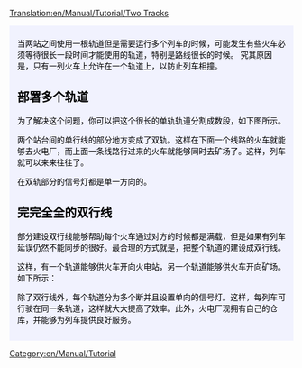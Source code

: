 [[Translation:en/Manual/Tutorial/Two Tracks]]

{{en/Tabs|2|1
|zh/Manual/Tutorial/多个站台|1. 多个站台<!--
-->|zh/Manual/Tutorial/多个铁轨|2. 多个铁轨}}
<div style="padding:.5em 1em 1em 1em; border-top:none; background-color:#f1f2fe; color:#000;">
{{zh/Manual/Tutorial/教程}}
当两站之间使用一根轨道但是需要运行多个列车的时候，可能发生有些火车必须等待很长一段时间才能使用的轨道，特别是路线很长的时候。
究其原因是，只有一列火车上允许在一个轨道上，以防止列车相撞。

== 部署多个轨道 ==
为了解决这个问题，你可以把这个很长的单轨轨道分割成数段，如下图所示。
{{en/Phototable|[[File:en/Manual/Tutorial/PartlyDoubleTracks.png|400px]]|部署多个轨道.|none}}

两个站台间的单行线的部分地方变成了双轨。这样在下面一个线路的火车就能够去火电厂，而上面一条线路行过来的火车就能够同时去矿场了。这样，列车就可以来来往往了。

在双轨部分的信号灯​​都是单一方向的。

== 完完全全的双行线 ==
部分建设双行线能够帮助每个火车通过对方的时候都是满载，但是如果有列车延误仍然不能同步的很好。最合理的方式就是，把整个轨道的建设成双行线。

这样，有一个轨道能够供火车开向火电站，另一个轨道能够供火车开向矿场。如下所示：
{{en/Phototable|[[File:en/Manual/Tutorial/FullyDoubleTracks.png|400px]]|完完全全的双行线.|none}}

除了双行线外，每个轨道分为多个断并且设置单向的信号灯。这样，每列车可行驶在同一条轨道，这样就大大提高了效率。此外，火电厂现拥有自己的仓库，并能够为列车提供良好服务。

</div>
[[Category:en/Manual/Tutorial]]